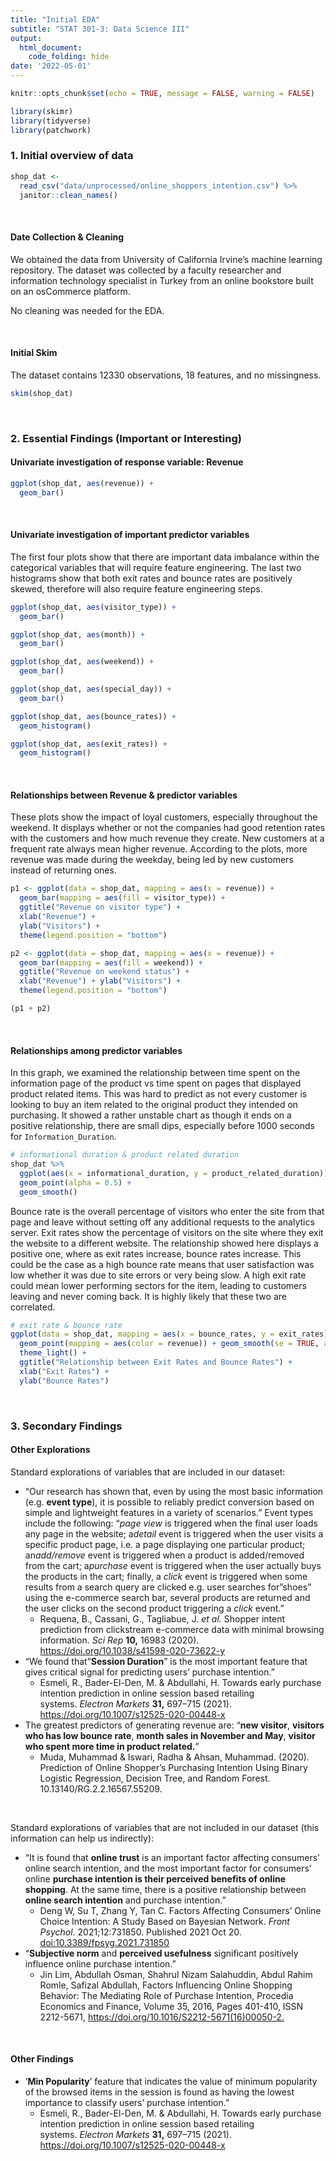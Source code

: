 ```yaml
---
title: "Initial EDA"
subtitle: "STAT 301-3: Data Science III"
output: 
  html_document: 
    code_folding: hide
date: '2022-05-01'
---
```


```r
knitr::opts_chunk$set(echo = TRUE, message = FALSE, warning = FALSE)
```

```r
library(skimr)
library(tidyverse)
library(patchwork)
```

### 1. Initial overview of data

```r
shop_dat <- 
  read_csv("data/unprocessed/online_shoppers_intention.csv") %>% 
  janitor::clean_names()
```

<br>

#### Date Collection & Cleaning

We obtained the data from University of California Irvine's machine learning repository. The dataset was collected by a faculty researcher and information technology specialist in Turkey from an online bookstore built on an osCommerce platform.

No cleaning was needed for the EDA.

<br>

#### Initial Skim

The dataset contains 12330 observations, 18 features, and no missingness.

```r
skim(shop_dat)
```

<br>

### 2. Essential Findings (Important or Interesting)

#### Univariate investigation of response variable: Revenue

```r
ggplot(shop_dat, aes(revenue)) +
  geom_bar()
```

<br>

#### Univariate investigation of important predictor variables

The first four plots show that there are important data imbalance within the categorical variables that will require feature engineering. The last two histograms show that both exit rates and bounce rates are positively skewed, therefore will also require feature engineering steps.

```r
ggplot(shop_dat, aes(visitor_type)) +
  geom_bar()

ggplot(shop_dat, aes(month)) +
  geom_bar()

ggplot(shop_dat, aes(weekend)) +
  geom_bar()

ggplot(shop_dat, aes(special_day)) +
  geom_bar()

ggplot(shop_dat, aes(bounce_rates)) +
  geom_histogram()

ggplot(shop_dat, aes(exit_rates)) +
  geom_histogram()
```

<br>

#### Relationships between Revenue & predictor variables

These plots show the impact of loyal customers, especially throughout the weekend. It displays whether or not the companies had good retention rates with the customers and how much revenue they create. New customers at a frequent rate always mean higher revenue. According to the plots, more revenue was made during the weekday, being led by new customers instead of returning ones.

```r
p1 <- ggplot(data = shop_dat, mapping = aes(x = revenue)) +
  geom_bar(mapping = aes(fill = visitor_type)) + 
  ggtitle("Revenue on visitor type") + 
  xlab("Revenue") + 
  ylab("Visitors") + 
  theme(legend.position = "bottom")

p2 <- ggplot(data = shop_dat, mapping = aes(x = revenue)) +
  geom_bar(mapping = aes(fill = weekend)) + 
  ggtitle("Revenue on weekend status") + 
  xlab("Revenue") + ylab("Visitors") + 
  theme(legend.position = "bottom")

(p1 + p2)
```

<br>

#### Relationships among predictor variables

In this graph, we examined the relationship between time spent on the information page of the product vs time spent on pages that displayed product related items. This was hard to predict as not every customer is looking to buy an item related to the original product they intended on purchasing. It showed a rather unstable chart as though it ends on a positive relationship, there are small dips, especially before 1000 seconds for `Information_Duration`.
```r
# informational duration & product related duration
shop_dat %>% 
  ggplot(aes(x = informational_duration, y = product_related_duration)) +
  geom_point(alpha = 0.5) +
  geom_smooth()
```

Bounce rate is the overall percentage of visitors who enter the site from that page and leave without setting off any additional requests to the analytics server. Exit rates show the percentage of visitors on the site where they exit the website to a different website. The relationship showed here displays a positive one, where as exit rates increase, bounce rates increase. This could be the case as a high bounce rate means that user satisfaction was low whether it was due to site errors or very being slow. A high exit rate could mean lower performing sectors for the item, leading to customers leaving and never coming back. It is highly likely that these two are correlated.

```r
# exit rate & bounce rate
ggplot(data = shop_dat, mapping = aes(x = bounce_rates, y = exit_rates)) +
  geom_point(mapping = aes(color = revenue)) + geom_smooth(se = TRUE, alpha = 0.5) +
  theme_light() + 
  ggtitle("Relationship between Exit Rates and Bounce Rates") + 
  xlab("Exit Rates") + 
  ylab("Bounce Rates")
```

<br>

### 3. Secondary Findings

#### Other Explorations

Standard explorations of variables that are included in our dataset:

-   "Our research has shown that, even by using the most basic information (e.g. **event type**), it is possible to reliably predict conversion based on simple and lightweight features in a variety of scenarios." Event types include the following: "*page view* is triggered when the final user loads any page in the website; a*detail* event is triggered when the user visits a specific product page, i.e. a page displaying one particular product; an*add/remove* event is triggered when a product is added/removed from the cart; a*purchase* event is triggered when the user actually buys the products in the cart; finally, a *click* event is triggered when some results from a search query are clicked e.g. user searches for "shoes" using the e-commerce search bar, several products are returned and the user clicks on the second product triggering a *click* event."
    -   Requena, B., Cassani, G., Tagliabue, J. *et al.* Shopper intent prediction from clickstream e-commerce data with minimal browsing information. *Sci Rep* **10,** 16983 (2020). <https://doi.org/10.1038/s41598-020-73622-y>
    
-   "We found that "**Session Duration**" is the most important feature that gives critical signal for predicting users' purchase intention."
    -   Esmeli, R., Bader-El-Den, M. & Abdullahi, H. Towards early purchase intention prediction in online session based retailing systems. *Electron Markets* **31,** 697--715 (2021). <https://doi.org/10.1007/s12525-020-00448-x>
    
-   The greatest predictors of generating revenue are: "**new visitor**, **visitors who has low bounce rate**, **month sales in November and May**, **visitor who spent more time in product related.**"
    -   Muda, Muhammad & Iswari, Radha & Ahsan, Muhammad. (2020). Prediction of Online Shopper's Purchasing Intention Using Binary Logistic Regression, Decision Tree, and Random Forest. 10.13140/RG.2.2.16567.55209.

<br>

Standard explorations of variables that are not included in our dataset (this information can help us indirectly):

-   "It is found that **online trust** is an important factor affecting consumers' online search intention, and the most important factor for consumers' online **purchase intention is their perceived benefits of online shopping**. At the same time, there is a positive relationship between **online search intention** and purchase intention."
    -   Deng W, Su T, Zhang Y, Tan C. Factors Affecting Consumers' Online Choice Intention: A Study Based on Bayesian Network. *Front Psychol*. 2021;12:731850. Published 2021 Oct 20. <doi:10.3389/fpsyg.2021.731850>
-   "**Subjective norm** and **perceived usefulness** significant positively influence online purchase intention."
    -   Jin Lim, Abdullah Osman, Shahrul Nizam Salahuddin, Abdul Rahim Romle, Safizal Abdullah, Factors Influencing Online Shopping Behavior: The Mediating Role of Purchase Intention, Procedia Economics and Finance, Volume 35, 2016, Pages 401-410, ISSN 2212-5671, [https://doi.org/10.1016/S2212-5671(16)00050-2.](https://doi.org/10.1016/S2212-5671(16)00050-2.)

<br>

#### Other Findings

-   '**Min Popularity**' feature that indicates the value of minimum popularity of the browsed items in the session is found as having the lowest importance to classify users' purchase intention."
    -   Esmeli, R., Bader-El-Den, M. & Abdullahi, H. Towards early purchase intention prediction in online session based retailing systems. *Electron Markets* **31,** 697--715 (2021). <https://doi.org/10.1007/s12525-020-00448-x>
